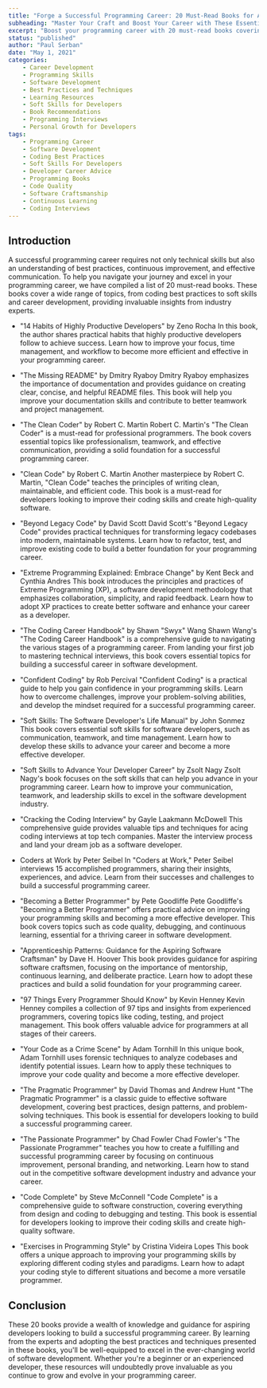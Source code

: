 ```yaml
---
title: "Forge a Successful Programming Career: 20 Must-Read Books for Aspiring Developers"
subheading: "Master Your Craft and Boost Your Career with These Essential Guides"
excerpt: "Boost your programming career with 20 must-read books covering coding best practices, soft skills, and career development advice. Learn from industry experts and excel in the competitive world of software development."
status: "published"
author: "Paul Serban"
date: "May 1, 2021"
categories:
    - Career Development
    - Programming Skills
    - Software Development
    - Best Practices and Techniques
    - Learning Resources
    - Soft Skills for Developers
    - Book Recommendations
    - Programming Interviews
    - Personal Growth for Developers
tags:
    - Programming Career
    - Software Development
    - Coding Best Practices
    - Soft Skills For Developers
    - Developer Career Advice
    - Programming Books
    - Code Quality
    - Software Craftsmanship
    - Continuous Learning
    - Coding Interviews
---
```


## Introduction

A successful programming career requires not only technical skills but also an understanding of best practices, continuous improvement, and effective communication. To help you navigate your journey and excel in your programming career, we have compiled a list of 20 must-read books. These books cover a wide range of topics, from coding best practices to soft skills and career development, providing invaluable insights from industry experts.

-   "14 Habits of Highly Productive Developers" by Zeno Rocha
    In this book, the author shares practical habits that highly productive developers follow to achieve success. Learn how to improve your focus, time management, and workflow to become more efficient and effective in your programming career.

-   "The Missing README" by Dmitry Ryaboy
    Dmitry Ryaboy emphasizes the importance of documentation and provides guidance on creating clear, concise, and helpful README files. This book will help you improve your documentation skills and contribute to better teamwork and project management.

-   "The Clean Coder" by Robert C. Martin
    Robert C. Martin's "The Clean Coder" is a must-read for professional programmers. The book covers essential topics like professionalism, teamwork, and effective communication, providing a solid foundation for a successful programming career.

-   "Clean Code" by Robert C. Martin
    Another masterpiece by Robert C. Martin, "Clean Code" teaches the principles of writing clean, maintainable, and efficient code. This book is a must-read for developers looking to improve their coding skills and create high-quality software.

-   "Beyond Legacy Code" by David Scott
    David Scott's "Beyond Legacy Code" provides practical techniques for transforming legacy codebases into modern, maintainable systems. Learn how to refactor, test, and improve existing code to build a better foundation for your programming career.

-   "Extreme Programming Explained: Embrace Change" by Kent Beck and Cynthia Andres
    This book introduces the principles and practices of Extreme Programming (XP), a software development methodology that emphasizes collaboration, simplicity, and rapid feedback. Learn how to adopt XP practices to create better software and enhance your career as a developer.

-   "The Coding Career Handbook" by Shawn "Swyx" Wang
    Shawn Wang's "The Coding Career Handbook" is a comprehensive guide to navigating the various stages of a programming career. From landing your first job to mastering technical interviews, this book covers essential topics for building a successful career in software development.

-   "Confident Coding" by Rob Percival
    "Confident Coding" is a practical guide to help you gain confidence in your programming skills. Learn how to overcome challenges, improve your problem-solving abilities, and develop the mindset required for a successful programming career.

-   "Soft Skills: The Software Developer's Life Manual" by John Sonmez
    This book covers essential soft skills for software developers, such as communication, teamwork, and time management. Learn how to develop these skills to advance your career and become a more effective developer.

-   "Soft Skills to Advance Your Developer Career" by Zsolt Nagy
    Zsolt Nagy's book focuses on the soft skills that can help you advance in your programming career. Learn how to improve your communication, teamwork, and leadership skills to excel in the software development industry.

-   "Cracking the Coding Interview" by Gayle Laakmann McDowell
    This comprehensive guide provides valuable tips and techniques for acing coding interviews at top tech companies. Master the interview process and land your dream job as a software developer.

-   Coders at Work by Peter Seibel
    In "Coders at Work," Peter Seibel interviews 15 accomplished programmers, sharing their insights, experiences, and advice. Learn from their successes and challenges to build a successful programming career.

-   "Becoming a Better Programmer" by Pete Goodliffe
    Pete Goodliffe's "Becoming a Better Programmer" offers practical advice on improving your programming skills and becoming a more effective developer. This book covers topics such as code quality, debugging, and continuous learning, essential for a thriving career in software development.

-   "Apprenticeship Patterns: Guidance for the Aspiring Software Craftsman" by Dave H. Hoover
    This book provides guidance for aspiring software craftsmen, focusing on the importance of mentorship, continuous learning, and deliberate practice. Learn how to adopt these practices and build a solid foundation for your programming career.

-   "97 Things Every Programmer Should Know" by Kevin Henney
    Kevin Henney compiles a collection of 97 tips and insights from experienced programmers, covering topics like coding, testing, and project management. This book offers valuable advice for programmers at all stages of their careers.

-   "Your Code as a Crime Scene" by Adam Tornhill
    In this unique book, Adam Tornhill uses forensic techniques to analyze codebases and identify potential issues. Learn how to apply these techniques to improve your code quality and become a more effective developer.

-   "The Pragmatic Programmer" by David Thomas and Andrew Hunt
    "The Pragmatic Programmer" is a classic guide to effective software development, covering best practices, design patterns, and problem-solving techniques. This book is essential for developers looking to build a successful programming career.

-   "The Passionate Programmer" by Chad Fowler
    Chad Fowler's "The Passionate Programmer" teaches you how to create a fulfilling and successful programming career by focusing on continuous improvement, personal branding, and networking. Learn how to stand out in the competitive software development industry and advance your career.

-   "Code Complete" by Steve McConnell
    "Code Complete" is a comprehensive guide to software construction, covering everything from design and coding to debugging and testing. This book is essential for developers looking to improve their coding skills and create high-quality software.

-   "Exercises in Programming Style" by Cristina Videira Lopes
    This book offers a unique approach to improving your programming skills by exploring different coding styles and paradigms. Learn how to adapt your coding style to different situations and become a more versatile programmer.

## Conclusion

These 20 books provide a wealth of knowledge and guidance for aspiring developers looking to build a successful programming career. By learning from the experts and adopting the best practices and techniques presented in these books, you'll be well-equipped to excel in the ever-changing world of software development. Whether you're a beginner or an experienced developer, these resources will undoubtedly prove invaluable as you continue to grow and evolve in your programming career.
